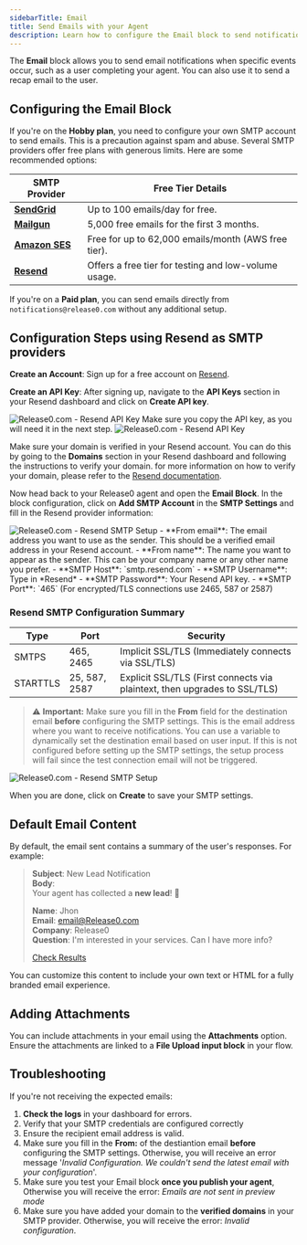 ```yaml
---
sidebarTitle: Email
title: Send Emails with your Agent
description: Learn how to configure the Email block to send notifications and recap emails using SMTP providers.
---
```

The **Email** block allows you to send email notifications when specific events occur, such as a user completing your agent. You can also use it to send a recap email to the user.


## Configuring the Email Block

If you're on the **Hobby plan**, you need to configure your own SMTP account to send emails. This is a precaution against spam and abuse. Several SMTP providers offer free plans with generous limits. Here are some recommended options:

| **SMTP Provider** | **Free Tier Details**                                  |
|--------------------|-------------------------------------------------------|
| [**SendGrid**](https://sendgrid.com/)       | Up to 100 emails/day for free.                        |
| [**Mailgun**](https://www.mailgun.com/)     | 5,000 free emails for the first 3 months.             |
| [**Amazon SES**](https://aws.amazon.com/ses/) | Free for up to 62,000 emails/month (AWS free tier).   |
| [**Resend**](https://resend.com/)           | Offers a free tier for testing and low-volume usage.  |

If you're on a **Paid plan**, you can send emails directly from `notifications@release0.com` without any additional setup.

## Configuration Steps using Resend as SMTP providers

**Create an Account**: Sign up for a free account on [Resend](https://resend.com/).

**Create an API Key**: After signing up, navigate to the **API Keys** section in your Resend dashboard and click on **Create API key**.
<Frame style={{ maxWidth: '800px' }}>
  <img src="/images/blocks/integrations/email/resend-api-key.png" alt="Release0.com - Resend API Key" />
</Frame>
Make sure you copy the API key, as you will need it in the next step.
<Frame style={{ maxWidth: '400px' }}>
  <img src="/images/blocks/integrations/email/resend-api-key-2.png" alt="Release0.com - Resend API Key" />
</Frame>

Make sure your domain is verified in your Resend account. You can do this by going to the **Domains** section in your Resend dashboard and following the instructions to verify your domain. for more information on how to verify your domain, please refer to the [Resend documentation](https://resend.com/docs/dashboard/domains/introduction).

Now head back to your Release0 agent and open the **Email Block**. In the block configuration, click on **Add SMTP Account** in the **SMTP Settings** and fill in the Resend provider information:
<Frame style={{ maxWidth: '400px' }}>
  <img src="/images/blocks/integrations/email/resend-setup.png" alt="Release0.com - Resend SMTP Setup" />
</Frame>
- **From email**: The email address you want to use as the sender. This should be a verified email address in your Resend account.
- **From name**: The name you want to appear as the sender. This can be your company name or any other name you prefer.
- **SMTP Host**: `smtp.resend.com`
- **SMTP Username**: Type in *Resend*
- **SMTP Password**: Your Resend API key.
- **SMTP Port**: `465` (For encrypted/TLS connections use 2465, 587 or 2587)

### Resend SMTP Configuration Summary

| **Type** | **Port** | **Security**                                      |
|----------|------------|-------------------------------------------------|
| SMTPS |	465, 2465 |	Implicit SSL/TLS (Immediately connects via SSL/TLS)                               |
| STARTTLS |	25, 587, 2587 |	Explicit SSL/TLS (First connects via plaintext, then upgrades to SSL/TLS) |

> ⚠️ **Important:**
Make sure you fill in the **From** field for the destination email **before** configuring the SMTP settings. This is the email address where you want to receive notifications. You can use a variable to dynamically set the destination email based on user input.
If this is not configured before setting up the SMTP settings, the setup process will fail since the test connection email will not be triggered.
<Frame style={{ maxWidth: '400px' }}>
  <img src="/images/blocks/integrations/email/smtp-setup-2.png" alt="Release0.com - Resend SMTP Setup" />
</Frame>

When you are done, click on **Create** to save your SMTP settings.


## Default Email Content

By default, the email sent contains a summary of the user's responses. For example:

> **Subject**: New Lead Notification  
> **Body**:  
> Your agent has collected a **new lead**! 🎉  
>  
> **Name**: Jhon  
> **Email**: email@Release0.com  
> **Company**: Release0  
> **Question**: I'm interested in your services. Can I have more info?  
>  
> [Check Results](#)

You can customize this content to include your own text or HTML for a fully branded email experience.


## Adding Attachments

You can include attachments in your email using the **Attachments** option. Ensure the attachments are linked to a **File Upload input block** in your flow.


## Troubleshooting

If you're not receiving the expected emails:
1. **Check the logs** in your dashboard for errors.
2. Verify that your SMTP credentials are configured correctly
3. Ensure the recipient email address is valid.
4. Make sure you fill in the  **From:**  of the destiantion email **before** configuring the SMTP settings. Otherwise, you will receive an error message '*Invalid Configuration. We couldn't send the latest email with your configuration*'.
5. Make sure you test your Email block **once you publish your agent**, Otherwise you will receive the error: *Emails are not sent in preview mode*
6. Make sure you have added your domain to the **verified domains** in your SMTP provider. Otherwise, you will receive the error: *Invalid configuration*.


